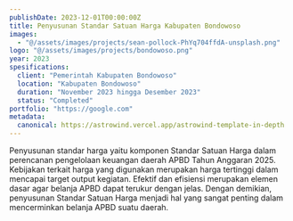 ```yaml
---
publishDate: 2023-12-01T00:00:00Z
title: Penyusunan Standar Satuan Harga Kabupaten Bondowoso
images: 
  - "@/assets/images/projects/sean-pollock-PhYq704ffdA-unsplash.png"
logo: "@/assets/images/projects/bondowoso.png"
year: 2023
spesifications:
  client: "Pemerintah Kabupaten Bondowoso"
  location: "Kabupaten Bondowoso"
  duration: "November 2023 hingga Desember 2023"
  status: "Completed"
portfolio: "https://google.com"
metadata:
  canonical: https://astrowind.vercel.app/astrowind-template-in-depth
---
```


Penyusunan standar harga yaitu komponen Standar Satuan Harga dalam perencanan pengelolaan keuangan daerah APBD Tahun Anggaran 2025. Kebijakan terkait harga yang digunakan merupakan harga tertinggi dalam mencapai target output kegiatan. Efektif dan efisiensi merupakan elemen dasar agar belanja APBD dapat terukur dengan jelas. Dengan demikian, penyusunan Standar Satuan Harga menjadi hal yang sangat penting dalam mencerminkan belanja APBD suatu daerah.
